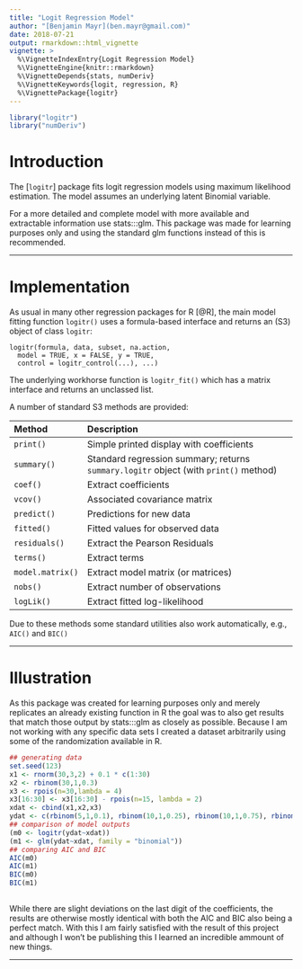 ---
title: "Logit Regression Model"
author: "[Benjamin Mayr](ben.mayr@gmail.com)"
date: 2018-07-21
output: rmarkdown::html_vignette
vignette: >
  %\VignetteIndexEntry{Logit Regression Model}
  %\VignetteEngine{knitr::rmarkdown}
  %\VignetteDepends{stats, numDeriv}
  %\VignetteKeywords{logit, regression, R}
  %\VignettePackage{logitr}
---

```{r preliminaries, echo = FALSE, message = FALSE, results = "hide"}
library("logitr")
library("numDeriv")
```

# Introduction

The [`logitr`] package fits logit regression models using maximum
likelihood estimation. The model assumes an underlying latent Binomial variable.

For a more detailed and complete model with more available and extractable information use
stats:::glm. This package was made for learning purposes only and using the standard glm functions
instead of this is recommended.

------

# Implementation

As usual in many other regression packages for R [@R], the main model fitting function `logitr()`
uses a formula-based interface and returns an (S3) object of class `logitr`:

```
logitr(formula, data, subset, na.action,
  model = TRUE, x = FALSE, y = TRUE,
  control = logitr_control(...), ...)
```

The underlying workhorse function is `logitr_fit()` which has a matrix interface and returns an unclassed list.

A number of standard S3 methods are provided:

| Method          | Description                                                                          |
|:----------------|:-------------------------------------------------------------------------------------|
| `print()`       | Simple printed display with coefficients                                             |
| `summary()`     | Standard regression summary; returns `summary.logitr` object (with `print()` method) |
| `coef()`        | Extract coefficients                                                                 |
| `vcov()`        | Associated covariance matrix                                                         |
| `predict()`     | Predictions for new data                                                             |
| `fitted()`      | Fitted values for observed data                                                      |
| `residuals()`   | Extract the Pearson Residuals                                                        |
| `terms()`       | Extract terms                                                                        |
| `model.matrix()`| Extract model matrix (or matrices)                                                   |
| `nobs()`        | Extract number of observations                                                       |
| `logLik()`      | Extract fitted log-likelihood                                                        |

Due to these methods some standard utilities also work automatically, e.g., `AIC()` and `BIC()`

------

# Illustration

As this package was created for learning purposes only and merely replicates an already existing
function in R the goal was to also get results that match those output by stats:::glm as closely
as possible.
Because I am not working with any specific data sets I created a dataset arbitrarily using some
of the randomization available in R.
  
```{r logitr vs glm}
## generating data
set.seed(123)
x1 <- rnorm(30,3,2) + 0.1 * c(1:30)
x2 <- rbinom(30,1,0.3)
x3 <- rpois(n=30,lambda = 4)
x3[16:30] <- x3[16:30] - rpois(n=15, lambda = 2)
xdat <- cbind(x1,x2,x3)
ydat <- c(rbinom(5,1,0.1), rbinom(10,1,0.25), rbinom(10,1,0.75), rbinom(5,1,0.9))
## comparison of model outputs
(m0 <- logitr(ydat~xdat))
(m1 <- glm(ydat~xdat, family = "binomial"))
## comparing AIC and BIC
AIC(m0)
AIC(m1)
BIC(m0)
BIC(m1)
  
```

While there are slight deviations on the last digit of the coefficients, the
results are otherwise mostly identical with both the AIC and BIC also being
a perfect match.
With this I am fairly satisfied with the result of this project and although
I won't be publishing this I learned an incredible ammount of new things.

------

